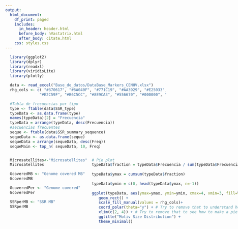```yaml
---
output:
  html_document:
    df_print: paged
    includes:
      in_header: header.html
      before_body: hVastatrix.html
      after_body: citate.html
    css: styles.css
---
```

```r
  library(ggplot2)
  library(dplyr)
  library(readxl)
  library(viridisLite)
  library(plotly)
```

```r
  data <- read_excel("Base_de_datos/DataBase_Markers_CENHV.xlsx")
  rhg_cols <- c( "#370617", "#6A040F", "#771C19", "#AA3929", "#E25033", "#F27314", "#F8A31B",
               "#E2C59F", "#B6C5CC", "#8E9CA3", "#556670", "#000000", "#03071E")
```

```r
  #Tabla de frecuencias por tipo
  type <- ftable(data$SSR_type)
  typeData <- as.data.frame(type)
  names(typeData)[2] = "Frecuencia"
  typeData = arrange(typeData, desc(Frecuencia))
  #secuencias frecuentes
  seque <- ftable(data$SSR_summary_sequence)
  sequeData <- as.data.frame(seque)
  sequeData = arrange(sequeData, desc(Freq))
  sequeMain <- top_n( sequeData, 10, Freq)
```

:::: {style="display: flex;"}

::: {}

```r
  Microsatellites<-"Microsatellites"
  Microsatellites
```

```r
  GcoveredMB <- "Genome covered MB"
  GcoveredMB
```

```r
  GcoveredPer <- "Genome covered"
  GcoveredPer
```

```r
  SSRperMB <- "SSR MB"
  SSRperMB
```

:::

::: {}

```r
  # Pie plot
  typeData$fraction = typeData$Frecuencia / sum(typeData$Frecuencia)
  
  typeData$ymax = cumsum(typeData$fraction)
  
  typeData$ymin = c(0, head(typeData$ymax, n=-1))
  
  ggplot(typeData, aes(ymax=ymax, ymin=ymin, xmax=4, xmin=3, fill=Var1)) +
     geom_rect() +
     scale_fill_manual(values = rhg_cols)+
     coord_polar(theta="y") + # Try to remove that to understand how the chart is built initially
     xlim(c(2, 4)) + # Try to remove that to see how to make a pie chart
     ggtitle("Motiv Size Distribution") +
     theme_minimal()
```

:::

::: {}

```r
#Barplot

sequeMain$Var1 = with(sequeMain, reorder(Var1, -Freq, .fun='length'))

fig <- plot_ly(
    x = sequeMain$Var1,
    y = sequeMain$Freq,
    type = 'bar',
    marker = list(color = rhg_cols),
  )
fig <- fig %>% layout(
    title = 'Most Frequent Repeats',
    xaxis = list(
      type = 'category',
      title = 'Sequences'
    ),
    yaxis = list(
      title = 'Frequency',
      range = c(0,16)
    )
  )
fig
```

:::

::::